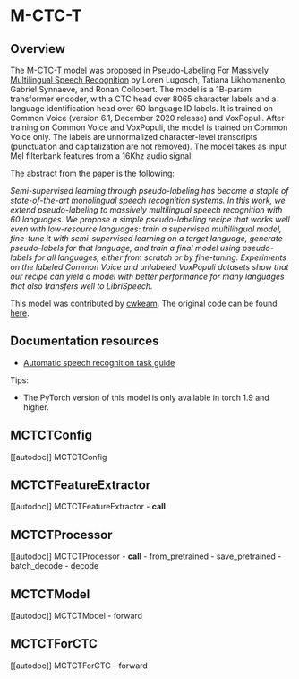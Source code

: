 <!--Copyright 2022 The HuggingFace Team. All rights reserved.

Licensed under the Apache License, Version 2.0 (the "License"); you may not use this file except in compliance with
the License. You may obtain a copy of the License at

http://www.apache.org/licenses/LICENSE-2.0

Unless required by applicable law or agreed to in writing, software distributed under the License is distributed on
an "AS IS" BASIS, WITHOUT WARRANTIES OR CONDITIONS OF ANY KIND, either express or implied. See the License for the
specific language governing permissions and limitations under the License.
-->

# M-CTC-T

## Overview

The M-CTC-T model was proposed in [Pseudo-Labeling For Massively Multilingual Speech Recognition](https://arxiv.org/abs/2111.00161) by Loren Lugosch, Tatiana Likhomanenko, Gabriel Synnaeve, and Ronan Collobert. The model is a 1B-param transformer encoder, with a CTC head over 8065 character labels and a language identification head over 60 language ID labels. It is trained on Common Voice (version 6.1, December 2020 release) and VoxPopuli. After training on Common Voice and VoxPopuli, the model is trained on Common Voice only. The labels are unnormalized character-level transcripts (punctuation and capitalization are not removed). The model takes as input Mel filterbank features from a 16Khz audio signal.

The abstract from the paper is the following:

*Semi-supervised learning through pseudo-labeling has become a staple of state-of-the-art monolingual
speech recognition systems. In this work, we extend pseudo-labeling to massively multilingual speech
recognition with 60 languages. We propose a simple pseudo-labeling recipe that works well even
with low-resource languages: train a supervised multilingual model, fine-tune it with semi-supervised
learning on a target language, generate pseudo-labels for that language, and train a final model using
pseudo-labels for all languages, either from scratch or by fine-tuning. Experiments on the labeled
Common Voice and unlabeled VoxPopuli datasets show that our recipe can yield a model with better
performance for many languages that also transfers well to LibriSpeech.*



This model was contributed by [cwkeam](https://huggingface.co/cwkeam). The original code can be found [here](https://github.com/flashlight/wav2letter/tree/main/recipes/mling_pl).

## Documentation resources

- [Automatic speech recognition task guide](../tasks/asr)

Tips:

- The PyTorch version of this model is only available in torch 1.9 and higher.

## MCTCTConfig

[[autodoc]] MCTCTConfig

## MCTCTFeatureExtractor

[[autodoc]] MCTCTFeatureExtractor
    - __call__

## MCTCTProcessor

[[autodoc]] MCTCTProcessor
    - __call__
    - from_pretrained
    - save_pretrained
    - batch_decode
    - decode


## MCTCTModel

[[autodoc]] MCTCTModel
    - forward

## MCTCTForCTC

[[autodoc]] MCTCTForCTC
    - forward
